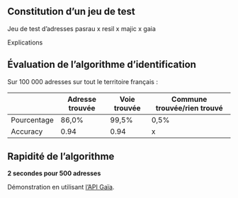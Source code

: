## Constitution d'un jeu de test

Jeu de test d'adresses pasrau x resil x majic x gaia

Explications

## Évaluation de l'algorithme d'identification

Sur 100 000 adresses sur tout le territoire français :  

|             | Adresse trouvée | Voie trouvée | Commune trouvée/rien trouvé |
|-------------|-----------------|--------------|-----------------------------|
| Pourcentage | 86,0% | 99,5% | 0,5% |
| Accuracy    | 0.94  | 0.94  | x    |

## Rapidité de l'algorithme

[**2 secondes pour 500 adresses**]{.blue2}

Démonstration en utilisant [l'API Gaïa](https://api-interrogation-geo.insee.fr/swagger-ui/index.html).

<!-- ## Utilisation du moteur au sein du projet Gaïa

Métriques sur les mises à jour du référentiel :
- .... -->
